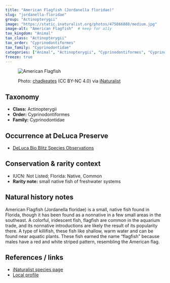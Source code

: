 ---
title: "American Flagfish (Jordanella floridae)"
slug: "jordanella-floridae"
group: "Actinopterygii"
image: "https://static.inaturalist.org/photos/475866888/medium.jpg"        # keep for thumbnails
image-alt: "American Flagfish"  # keep for a11y
tax_kingdom: "Animal"
tax_class: "Actinopterygii"
tax_order: "Cyprinodontiformes"
tax_family: "Cyprinodontidae"
categories: ["Animal", "Actinopterygii", "Cyprinodontiformes", "Cyprinodontidae"]   # these drive the chips + filtering
freeze: true
---

<figure class="species-figure">

<img src="https://static.inaturalist.org/photos/475866888/medium.jpg" alt="American Flagfish" class="species-photo"/>

<figcaption class="photo-credit">

Photo: <a href="https://www.inaturalist.org/people/chadkeates">chadkeates</a> (CC BY-NC 4.0) via <a href="https://www.inaturalist.org/observations/264975894">iNaturalist</a>

</figcaption>

</figure>

## Taxonomy

-   **Class:** Actinopterygii
-   **Order:** Cyprinodontiformes
-   **Family:** Cyprinodontidae

## Occurrence at DeLuca Preserve

-   [DeLuca Bio Blitz Species Observations](https://www.inaturalist.org/observations?project_id=191727&subview=table&taxon_id=103632)

## Conservation & rarity context

-   IUCN: Not Listed; Florida: Native, Common
-   **Rarity note:** small native fish of freshwater systems

## Natural history notes

American Flagfish (Jordanella floridae) is a small, native fish found in Florida, though it has been found as a nonnative in a few small areas in the southeast. A colorful, iridescent fish, flagfish are common in the aquarium trade, and its nonnative introductions are likely the result of its popularity there. A type of killifish, these fish like shallow, warm water and can be found near aquatic plants. These fish earned the name “flagfish” because males have a red and white striped pattern, resembling the American flag.

## References / links

-   [iNaturalist species page](https://www.inaturalist.org/taxa/103632-Jordanella-floridae)
-   [Local profile](https://www.floridamuseum.ufl.edu/discover-fish/florida-fishes-gallery/flagfish/)
